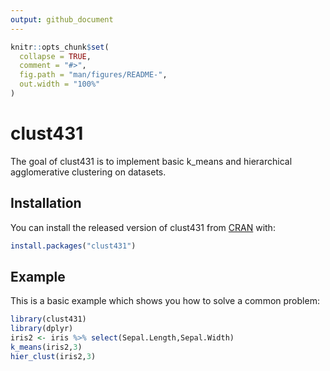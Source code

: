 ```yaml
---
output: github_document
---
```


<!-- README.md is generated from README.Rmd. Please edit that file -->

```r
knitr::opts_chunk$set(
  collapse = TRUE,
  comment = "#>",
  fig.path = "man/figures/README-",
  out.width = "100%"
)
```

# clust431

<!-- badges: start -->
<!-- badges: end -->

The goal of clust431 is to implement basic k_means and hierarchical agglomerative clustering on datasets.

## Installation

You can install the released version of clust431 from [CRAN](https://CRAN.R-project.org) with:

``` r
install.packages("clust431")
```

## Example

This is a basic example which shows you how to solve a common problem:

```r
library(clust431)
library(dplyr)
iris2 <- iris %>% select(Sepal.Length,Sepal.Width)
k_means(iris2,3)
hier_clust(iris2,3)
```
